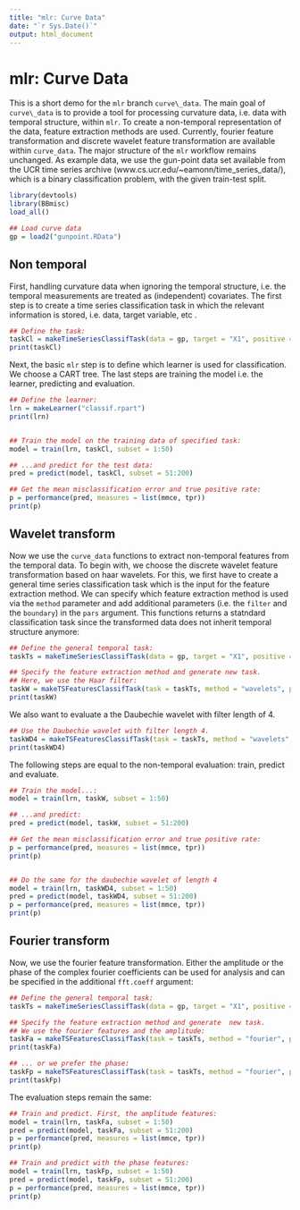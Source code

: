 ```yaml
---
title: "mlr: Curve Data"
date: "`r Sys.Date()`"
output: html_document
---
```




# mlr: Curve Data

This is a short demo for the `mlr` branch `curve\_data`. The main goal of `curve\_data ` is to provide a tool for processing curvature data, i.e. data with temporal structure, within `mlr`. To create a non-temporal representation of the data, feature extraction methods are used. Currently, fourier feature transformation and discrete wavelet feature transformation are available within `curve_data`. The major structure of the `mlr` workflow remains unchanged. 
As example data, we use the gun-point data set available from the UCR time series archive (www.cs.ucr.edu/~eamonn/time_series_data/), which is a binary classification problem, with the given train-test split. 

```r
library(devtools)
library(BBmisc)
load_all()

## Load curve data
gp = load2("gunpoint.RData")
```


## Non temporal 

First, handling curvature data when ignoring the temporal structure, i.e. the temporal measurements are treated as (independent) covariates. The first step is to create a time series classification task in which the relevant information is stored, i.e. data, target variable, etc .

```r
## Define the task:
taskCl = makeTimeSeriesClassifTask(data = gp, target = "X1", positive = "1")
print(taskCl)

```

Next, the basic `mlr` step is to define which learner is used for classification. We choose a CART tree. The last steps are training the model i.e. the learner, predicting and evaluation. 

```r
## Define the learner:
lrn = makeLearner("classif.rpart")
print(lrn)


## Train the model on the training data of specified task:
model = train(lrn, taskCl, subset = 1:50)

## ...and predict for the test data:
pred = predict(model, taskCl, subset = 51:200)

## Get the mean misclassification error and true positive rate:
p = performance(pred, measures = list(mmce, tpr))
print(p)
```


## Wavelet transform

Now we use the `curve_data` functions to extract non-temporal features from the temporal data. To begin with, we choose the discrete wavelet feature transformation based on haar wavelets. 
For this, we first have to create a general time series classification task which is the input for the feature extraction method. We can specify which feature extraction method is used via the `method` parameter and add additional parameters (i.e. the `filter` and the `boundary`) in the `pars` argument. This functions returns a statndard classification task since the transformed data  does not inherit temporal structure anymore:

```r
## Define the general temporal task:
taskTs = makeTimeSeriesClassifTask(data = gp, target = "X1", positive = "1")

## Specify the feature extraction method and generate new task.
## Here, we use the Haar filter:
taskW = makeTSFeaturesClassifTask(task = taskTs, method = "wavelets", pars = list(filter ="haar"))
print(taskW)
```

We also want to evaluate a the Daubechie wavelet with filter length of 4. 

```r
## Use the Daubechie wavelet with filter length 4.
taskWD4 = makeTSFeaturesClassifTask(task = taskTs, method = "wavelets", pars = list(filter ="d4"))
print(taskWD4)
```

The following steps are equal to the non-temporal evaluation: train, predict and evaluate.

```r
## Train the model...:
model = train(lrn, taskW, subset = 1:50)

## ...and predict:
pred = predict(model, taskW, subset = 51:200)

## Get the mean misclassification error and true positive rate:
p = performance(pred, measures = list(mmce, tpr))
print(p)


## Do the same for the daubechie wavelet of length 4
model = train(lrn, taskWD4, subset = 1:50)
pred = predict(model, taskWD4, subset = 51:200)
p = performance(pred, measures = list(mmce, tpr))
print(p)
```


## Fourier transform

Now, we use the fourier feature transformation. Either the amplitude or the phase of the complex fourier coefficients can be used for analysis and can be specified in the additional `fft.coeff` argument:

```r
## Define the general temporal task:
taskTs = makeTimeSeriesClassifTask(data = gp, target = "X1", positive = "1")

## Specify the feature extraction method and generate  new task.
## We use the fourier features and the amplitude:
taskFa = makeTSFeaturesClassifTask(task = taskTs, method = "fourier", pars = list(fft.coeff = "amplitude"))
print(taskFa)

## ... or we prefer the phase:
taskFp = makeTSFeaturesClassifTask(task = taskTs, method = "fourier", pars = list(fft.coeff = "phase"))
print(taskFp)
```

The evaluation steps remain the same:

```r

## Train and predict. First, the amplitude features:
model = train(lrn, taskFa, subset = 1:50)
pred = predict(model, taskFa, subset = 51:200)
p = performance(pred, measures = list(mmce, tpr))
print(p)

## Train and predict with the phase features:
model = train(lrn, taskFp, subset = 1:50)
pred = predict(model, taskFp, subset = 51:200)
p = performance(pred, measures = list(mmce, tpr))
print(p)
```
